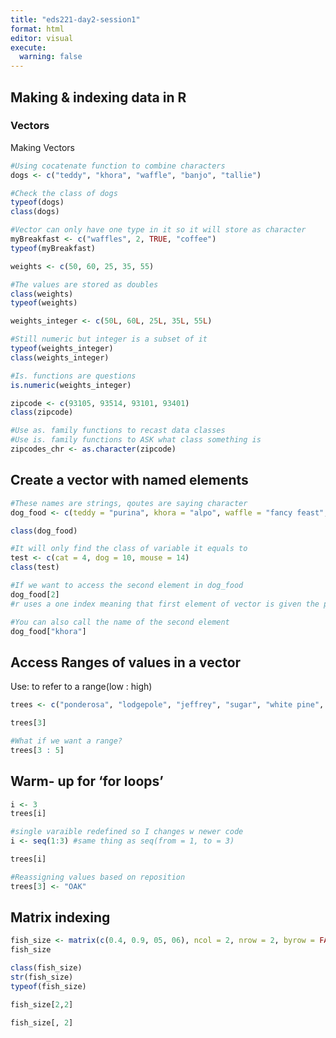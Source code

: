 ```yaml
---
title: "eds221-day2-session1"
format: html
editor: visual
execute: 
  warning: false 
---
```


## Making & indexing data in R 

### Vectors 

Making Vectors

```r
#Using cocatenate function to combine characters
dogs <- c("teddy", "khora", "waffle", "banjo", "tallie")

#Check the class of dogs 
typeof(dogs)
class(dogs)

```

```r
#Vector can only have one type in it so it will store as character 
myBreakfast <- c("waffles", 2, TRUE, "coffee")
typeof(myBreakfast)
```

```r
weights <- c(50, 60, 25, 35, 55)

#The values are stored as doubles
class(weights)
typeof(weights)
```

```r
weights_integer <- c(50L, 60L, 25L, 35L, 55L)

#Still numeric but integer is a subset of it 
typeof(weights_integer)
class(weights_integer)
```

```r
#Is. functions are questions 
is.numeric(weights_integer)
```

```r
zipcode <- c(93105, 93514, 93101, 93401)
class(zipcode)

#Use as. family functions to recast data classes
#Use is. family functions to ASK what class something is
zipcodes_chr <- as.character(zipcode)

```

## Create a vector with named elements

```r
#These names are strings, qoutes are saying character
dog_food <- c(teddy = "purina", khora = "alpo", waffle = "fancy feast",  banjo = "blue diamonds", tallie = "farmers dog")

class(dog_food)

#It will only find the class of variable it equals to 
test <- c(cat = 4, dog = 10, mouse = 14)
class(test)
```

```r
#If we want to access the second element in dog_food 
dog_food[2]
#r uses a one index meaning that first element of vector is given the position value of 1, so to call alpo we use 2. (python and java use 0 indexing)

#You can also call the name of the second element
dog_food["khora"]
```

## Access Ranges of values in a vector 

Use: to refer to a range(low : high)

```r
trees <- c("ponderosa", "lodgepole", "jeffrey", "sugar", "white pine", "bristlecone")

trees[3]

#What if we want a range?
trees[3 : 5]
```

## Warm- up for 'for loops'

```r
i <- 3
trees[i]
```

```r
#single varaible redefined so I changes w newer code
i <- seq(1:3) #same thing as seq(from = 1, to = 3)

trees[i]
```

```r
#Reassigning values based on reposition
trees[3] <- "OAK"
```

## Matrix indexing 

```r
fish_size <- matrix(c(0.4, 0.9, 05, 06), ncol = 2, nrow = 2, byrow = FALSE)
fish_size

class(fish_size)
str(fish_size)
typeof(fish_size)

fish_size[2,2]

fish_size[, 2]
```

